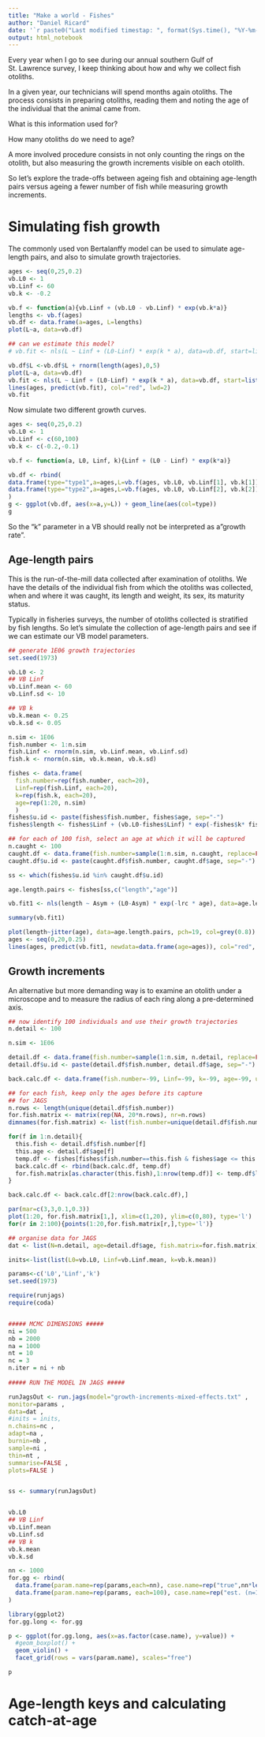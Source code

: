```yaml
---
title: "Make a world - Fishes"
author: "Daniel Ricard"
date: '`r paste0("Last modified timestap: ", format(Sys.time(), "%Y-%m-%d %H:%M:%S"))`'
output: html_notebook
---
```


Every year when I go to see during our annual southern Gulf of St. Lawrence survey, I keep thinking about how and why we collect fish otoliths.

In a given year, our technicians will spend months again otoliths. The process consists in preparing otoliths, reading them and noting the age of the individual that the animal came from.

What is this information used for?

How many otoliths do we need to age?

A more involved procedure consists in not only counting the rings on the otolith, but also measuring the growth increments visible on each otolith.

So let's explore the trade-offs between ageing fish and obtaining age-length pairs versus ageing a fewer number of fish while measuring growth increments.

# Simulating fish growth
The commonly used von Bertalanffy model can be used to simulate age-length pairs, and also to simulate growth trajectories.

```r
ages <- seq(0,25,0.2)
vb.L0 <- 1
vb.Linf <- 60
vb.k <- -0.2

vb.f <- function(a){vb.Linf + (vb.L0 - vb.Linf) * exp(vb.k*a)}
lengths <- vb.f(ages)
vb.df <- data.frame(a=ages, L=lengths)
plot(L~a, data=vb.df)

## can we estimate this model?
# vb.fit <- nls(L ~ Linf + (L0-Linf) * exp(k * a), data=vb.df, start=list(Linf=60, k=-0.2, L0=1))

vb.df$L <-vb.df$L + rnorm(length(ages),0,5)
plot(L~a, data=vb.df)
vb.fit <- nls(L ~ Linf + (L0-Linf) * exp(k * a), data=vb.df, start=list(Linf=60, k=-0.2, L0=1))
lines(ages, predict(vb.fit), col="red", lwd=2)
vb.fit
```
Now simulate two different growth curves.
```r
ages <- seq(0,25,0.2)
vb.L0 <- 1
vb.Linf <- c(60,100)
vb.k <- c(-0.2,-0.1)

vb.f <- function(a, L0, Linf, k){Linf + (L0 - Linf) * exp(k*a)}

vb.df <- rbind(
data.frame(type="type1",a=ages,L=vb.f(ages, vb.L0, vb.Linf[1], vb.k[1])),
data.frame(type="type2",a=ages,L=vb.f(ages, vb.L0, vb.Linf[2], vb.k[2]))
)
g <- ggplot(vb.df, aes(x=a,y=L)) + geom_line(aes(col=type))
g

```
So the "k" parameter in a VB should really not be interpreted as a"growth rate".


## Age-length pairs
This is the run-of-the-mill data collected after examination of otoliths. We have the details of the individual fish from which the otoliths was collected, when and where it was caught, its length and weight, its sex, its maturity status. 

Typically in fisheries surveys, the number of otoliths collected is stratified by fish lengths. So let's simulate the collection of age-length pairs and see if we can estimate our VB model parameters. 

```r
## generate 1E06 growth trajectories
set.seed(1973)

vb.L0 <- 2
## VB Linf
vb.Linf.mean <- 60
vb.Linf.sd <- 10

## VB k
vb.k.mean <- 0.25
vb.k.sd <- 0.05

n.sim <- 1E06
fish.number <- 1:n.sim
fish.Linf <- rnorm(n.sim, vb.Linf.mean, vb.Linf.sd)
fish.k <- rnorm(n.sim, vb.k.mean, vb.k.sd)

fishes <- data.frame(
  fish.number=rep(fish.number, each=20),
  Linf=rep(fish.Linf, each=20),
  k=rep(fish.k, each=20),
  age=rep(1:20, n.sim)
  )
fishes$u.id <- paste(fishes$fish.number, fishes$age, sep="-")
fishes$length <- fishes$Linf + (vb.L0-fishes$Linf) * exp(-fishes$k* fishes$age)

## for each of 100 fish, select an age at which it will be captured
n.caught <- 100
caught.df <- data.frame(fish.number=sample(1:n.sim, n.caught, replace=FALSE), age=sample(1:20, n.caught, replace=TRUE))
caught.df$u.id <- paste(caught.df$fish.number, caught.df$age, sep="-")

ss <- which(fishes$u.id %in% caught.df$u.id)

age.length.pairs <- fishes[ss,c("length","age")]

vb.fit1 <- nls(length ~ Asym + (L0-Asym) * exp(-lrc * age), data=age.length.pairs, start=list(Asym=vb.Linf.mean, lrc=vb.k.mean, L0=vb.L0))

summary(vb.fit1)

plot(length~jitter(age), data=age.length.pairs, pch=19, col=grey(0.8))
ages <- seq(0,20,0.25)
lines(ages, predict(vb.fit1, newdata=data.frame(age=ages)), col="red", lwd=2)

```

## Growth increments
An alternative but more demanding way is to examine an otolith under a microscope and to measure the radius of each ring along a pre-determined axis.

```r
## now identify 100 individuals and use their growth trajectories
n.detail <- 100

n.sim <- 1E06

detail.df <- data.frame(fish.number=sample(1:n.sim, n.detail, replace=FALSE), age=sample(1:20, n.detail, replace=TRUE))
detail.df$u.id <- paste(detail.df$fish.number, detail.df$age, sep="-")

back.calc.df <- data.frame(fish.number=-99, Linf=-99, k=-99, age=-99, u.id="-99-99", length=-99)

## for each fish, keep only the ages before its capture
## for JAGS
n.rows <- length(unique(detail.df$fish.number))
for.fish.matrix <- matrix(rep(NA, 20*n.rows), nr=n.rows)
dimnames(for.fish.matrix) <- list(fish.number=unique(detail.df$fish.number), age=1:20)

for(f in 1:n.detail){
  this.fish <- detail.df$fish.number[f]
  this.age <- detail.df$age[f]
  temp.df <- fishes[fishes$fish.number==this.fish & fishes$age <= this.age,]
  back.calc.df <- rbind(back.calc.df, temp.df)
  for.fish.matrix[as.character(this.fish),1:nrow(temp.df)] <- temp.df$length
}

back.calc.df <- back.calc.df[2:nrow(back.calc.df),]

par(mar=c(3,3,0.1,0.3))
plot(1:20, for.fish.matrix[1,], xlim=c(1,20), ylim=c(0,80), type='l')
for(r in 2:100){points(1:20,for.fish.matrix[r,],type='l')}

## organise data for JAGS
dat <- list(N=n.detail, age=detail.df$age, fish.matrix=for.fish.matrix)

inits<-list(list(L0=vb.L0, Linf=vb.Linf.mean, k=vb.k.mean))

params<-c('L0','Linf','k')
set.seed(1973)

require(runjags)
require(coda)


##### MCMC DIMENSIONS #####
ni = 500
nb = 2000
na = 1000
nt = 10
nc = 3
n.iter = ni + nb
 
##### RUN THE MODEL IN JAGS #####

runJagsOut <- run.jags(model="growth-increments-mixed-effects.txt" ,
monitor=params ,
data=dat ,
#inits = inits,
n.chains=nc ,
adapt=na ,
burnin=nb ,
sample=ni ,
thin=nt ,
summarise=FALSE ,
plots=FALSE )


ss <- summary(runJagsOut)


vb.L0
## VB Linf
vb.Linf.mean
vb.Linf.sd
## VB k
vb.k.mean
vb.k.sd

nn <- 1000
for.gg <- rbind(
  data.frame(param.name=rep(params,each=nn), case.name=rep("true",nn*length(params)), value=c(rnorm(nn,vb.L0,0), rnorm(nn,vb.Linf.mean, vb.Linf.sd), rnorm(nn,vb.k.mean,vb.k.sd))),
  data.frame(param.name=rep(params, each=100), case.name=rep("est. (n=100)",100), value=c(ss[1:100,4], ss[101:200,4], ss[201:300,4]))
)

library(ggplot2)
for.gg.long <- for.gg

p <- ggplot(for.gg.long, aes(x=as.factor(case.name), y=value)) + 
  #geom_boxplot() +
  geom_violin() +
  facet_grid(rows = vars(param.name), scales="free") 

p


```



# Age-length keys and calculating catch-at-age

